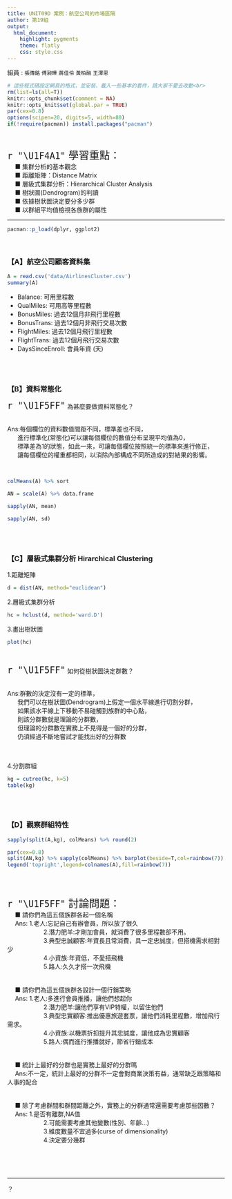```yaml
---
title: UNIT09D 案例：航空公司的市場區隔
author: 第19組
output: 
  html_document:
    highlight: pygments
    theme: flatly
    css: style.css
---
```

組員 : `張傳銘` `傅昶曄` `蔣佳伶` `黃柏融` `王澤恩`
```r
# 這些程式碼設定網頁的格式，並安裝、載入一些基本的套件，請大家不要去改動<br>
rm(list=ls(all=T))
knitr::opts_chunk$set(comment = NA)
knitr::opts_knit$set(global.par = TRUE)
par(cex=0.8)
options(scipen=20, digits=5, width=80)
if(!require(pacman)) install.packages("pacman")
```
<br>

<p class="wwl">
<span style="font-size:24px">`r "\U1F4A1"` 學習重點：</span><br>
&emsp; ■ 集群分析的基本觀念<br>
&emsp; ■ 距離矩陣：Distance Matrix<br>
&emsp; ■ 層級式集群分析：Hierarchical Cluster Analysis<br>
&emsp; ■ 樹狀圖(Dendrogram)的判讀<br>
&emsp; ■ 依據樹狀圖決定要分多少群<br>
&emsp; ■ 以群組平均值檢視各族群的屬性<br>
</p class="wwl">

<hr>

```r
pacman::p_load(dplyr, ggplot2)
```
<br>

### 【A】航空公司顧客資料集

```r
A = read.csv('data/AirlinesCluster.csv')
summary(A)
```

+ Balance: 可用里程數
+ QualMiles: 可用高等里程數
+ BonusMiles: 過去12個月非飛行里程數
+ BonusTrans: 過去12個月非飛行交易次數
+ FlightMiles: 過去12個月飛行里程數
+ FlightTrans: 過去12個月飛行交易次數
+ DaysSinceEnroll: 會員年資 (天)


<br><br>

### 【B】資料常態化

<p class="wwl">
<span style="font-size:24px">`r "\U1F5FF"`</span>
為甚麼要做資料常態化？<br>
</p class="wwl">
<br>
Ans:每個欄位的資料數值間距不同，標準差也不同，<br>
&nbsp;&nbsp;&nbsp;&nbsp;&nbsp;&nbsp;進行標準化(常態化)可以讓每個欄位的數值分布呈現平均值為0，<br>
&nbsp;&nbsp;&nbsp;&nbsp;&nbsp;&nbsp;標準差為1的狀態，如此一來，可讓每個欄位按照統一的標準來進行修正，<br>
&nbsp;&nbsp;&nbsp;&nbsp;&nbsp;&nbsp;讓每個欄位的權重都相同，以消除內部構成不同所造成的對結果的影響。<br>

<br>
</p class="wwl">
```r
colMeans(A) %>% sort
```

```r
AN = scale(A) %>% data.frame
```

```r
sapply(AN, mean)
```

```r
sapply(AN, sd)
```

<br><br>

### 【C】層級式集群分析 Hirarchical Clustering  

1.距離矩陣
```r
d = dist(AN, method="euclidean")
```

2.層級式集群分析
```r
hc = hclust(d, method='ward.D')
```

3.畫出樹狀圖
```r
plot(hc)
```
<br>
<p class="wwl">
<span style="font-size:24px">`r "\U1F5FF"`</span>
如何從樹狀圖決定群數？<br>
</p class="wwl">
<br>
Ans:群數的決定沒有一定的標準，<br>
&nbsp;&nbsp;&nbsp;&nbsp;&nbsp;&nbsp;我們可以在樹狀圖(Dendrogram)上假定一個水平線進行切割分群，<br>
&nbsp;&nbsp;&nbsp;&nbsp;&nbsp;&nbsp;如果該水平線上下移動不易碰觸到族群的中心點，<br>
&nbsp;&nbsp;&nbsp;&nbsp;&nbsp;&nbsp;則該分群數就是理論的分群數，<br>
&nbsp;&nbsp;&nbsp;&nbsp;&nbsp;&nbsp;但理論的分群數在實務上不見得是一個好的分群，<br>
&nbsp;&nbsp;&nbsp;&nbsp;&nbsp;&nbsp;仍須經過不斷地嘗試才能找出好的分群數<br>
<br>


<br>
4.分割群組 
```r
kg = cutree(hc, k=5)
table(kg)
```

<br><br>

### 【D】觀察群組特性

```r
sapply(split(A,kg), colMeans) %>% round(2) 
```

```r
par(cex=0.8)
split(AN,kg) %>% sapply(colMeans) %>% barplot(beside=T,col=rainbow(7))
legend('topright',legend=colnames(A),fill=rainbow(7))
```

<br><br>

<p class="qiz">
<span style="font-size:24px">`r "\U1F5FF"` 討論問題：</span><br>
&emsp; ■ 請你們為這五個族群各起一個名稱<br>
&emsp; Ans: 1.老人:忘記自己有辦會員，所以放了很久<br>
&emsp;&emsp;&emsp;&emsp;&emsp;&emsp;2.潛力肥羊:才剛加會員，就消費了很多里程數卻不用。<br>
&emsp;&emsp;&emsp;&emsp;&emsp;&emsp;3.典型忠誠顧客:年資長且常消費，具一定忠誠度，但搭機需求相對少<br>
&emsp;&emsp;&emsp;&emsp;&emsp;&emsp;4.小資族:年資低，不愛搭飛機<br>
&emsp;&emsp;&emsp;&emsp;&emsp;&emsp;5.路人:久久才搭一次飛機<br>
<br><br>
&emsp; ■ 請你們為這五個族群各設計一個行銷策略<br>
&emsp; Ans: 1.老人:多進行會員推播，讓他們想起你<br>
&emsp;&emsp;&emsp;&emsp;&emsp;&emsp;2.潛力肥羊:讓他們享有VIP特權，以留住他們<br>
&emsp;&emsp;&emsp;&emsp;&emsp;&emsp;3.典型忠實顧客:推出優惠旅遊套票，讓他們消耗里程數，增加飛行需求。<br>
&emsp;&emsp;&emsp;&emsp;&emsp;&emsp;4.小資族:以機票折扣提升其忠誠度，讓他成為忠實顧客<br>
&emsp;&emsp;&emsp;&emsp;&emsp;&emsp;5.路人:偶而進行推播就好，節省行銷成本<br>
<br><br>
&emsp; ■ 統計上最好的分群也是實務上最好的分群嗎<br>
&emsp; Ans:不一定，統計上最好的分群不一定會對商業決策有益，通常缺乏跟策略和人事的配合<br>
<br><br>
&emsp; ■ 除了考慮群間和群間距離之外，實務上的分群通常還需要考慮那些因數？<br>
&emsp; Ans: 1.是否有離群,NA值<br>
&emsp;&emsp;&emsp;&emsp;&emsp;&emsp;2.可能需要考慮其他變數(性別、年齡...)<br>
&emsp;&emsp;&emsp;&emsp;&emsp;&emsp;3.維度數量不宜過多(curse of dimensionality)<br>
&emsp;&emsp;&emsp;&emsp;&emsp;&emsp;4.決定要分幾群
</p class="qiz">

<br><br><br><hr>






？


